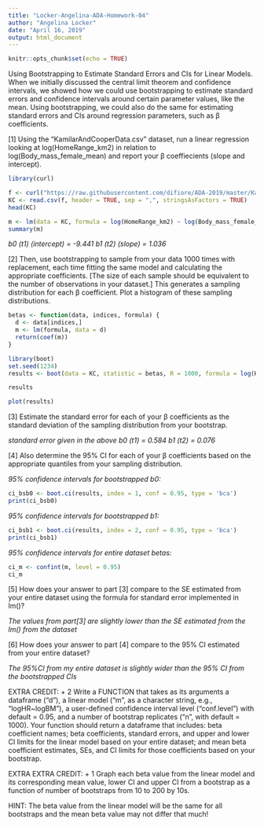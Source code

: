 ```yaml
---
title: "Locker-Angelina-ADA-Homework-04"
author: "Angelina Locker"
date: "April 16, 2019"
output: html_document
---
```


```r
knitr::opts_chunk$set(echo = TRUE)
```

Using Bootstrapping to Estimate Standard Errors and CIs for Linear Models.
When we initially discussed the central limit theorem and confidence intervals, we showed how we could use bootstrapping to estimate standard errors and confidence intervals around certain parameter values, like the mean. Using bootstrapping, we could also do the same for estimating standard errors and CIs around regression parameters, such as β coefficients.

[1] Using the “KamilarAndCooperData.csv” dataset, run a linear regression looking at log(HomeRange_km2) in relation to log(Body_mass_female_mean) and report your β coeffiecients (slope and intercept).

```r
library(curl)

f <- curl("https://raw.githubusercontent.com/difiore/ADA-2019/master/KamilarAndCooperData.csv")
KC <- read.csv(f, header = TRUE, sep = ",", stringsAsFactors = TRUE)
head(KC)
```

```r
m <- lm(data = KC, formula = log(HomeRange_km2) ~ log(Body_mass_female_mean))
summary(m)
```
*b0 (t1) (intercept) = -9.441*
*b1 (t2) (slope) = 1.036*

[2] Then, use bootstrapping to sample from your data 1000 times with replacement, each time fitting the same model and calculating the appropriate coefficients. [The size of each sample should be equivalent to the number of observations in your dataset.] This generates a sampling distribution for each β coefficient. Plot a histogram of these sampling distributions.


```r

betas <- function(data, indices, formula) {
  d <- data[indices,]
  m <- lm(formula, data = d)
  return(coef(m))
}

library(boot)
set.seed(1234)
results <- boot(data = KC, statistic = betas, R = 1000, formula = log(HomeRange_km2) ~ log(Body_mass_female_mean))

results
```

```r
plot(results)
```

[3] Estimate the standard error for each of your β coefficients as the standard deviation of the sampling distribution from your bootstrap.

*standard error given in the above*
*b0 (t1) = 0.584*
*b1 (t2) = 0.076*

[4] Also determine the 95% CI for each of your β coefficients based on the appropriate quantiles from your sampling distribution.

*95% confidence intervals for bootstrapped b0:*
```r
ci_bsb0 <- boot.ci(results, index = 1, conf = 0.95, type = 'bca')
print(ci_bsb0)
```
*95% confidence intervals for bootstrapped b1:*
```r
ci_bsb1 <- boot.ci(results, index = 2, conf = 0.95, type = 'bca')
print(ci_bsb1)
```

*95% confidence intervals for entire dataset betas:*
```r
ci_m <- confint(m, level = 0.95)
ci_m
```
[5] How does your answer to part [3] compare to the SE estimated from your entire dataset using the formula for standard error implemented in lm()?

*The values from part[3] are slightly lower than the SE estimated from the lm() from the dataset* 

[6] How does your answer to part [4] compare to the 95% CI estimated from your entire dataset?

 *The 95%CI from my entire dataset is slightly wider than the 95% CI from the bootstrapped CIs*

EXTRA CREDIT: + 2
Write a FUNCTION that takes as its arguments a dataframe (“d”), a linear model (“m”, as a character string, e.g., “logHR~logBM”), a user-defined confidence interval level (“conf.level”) with default = 0.95, and a number of bootstrap replicates (“n”, with default = 1000). Your function should return a dataframe that includes: beta coefficient names; beta coefficients, standard errors, and upper and lower CI limits for the linear model based on your entire dataset; and mean beta coefficient estimates, SEs, and CI limits for those coefficients based on your bootstrap.

EXTRA EXTRA CREDIT: + 1
Graph each beta value from the linear model and its corresponding mean value, lower CI and upper CI from a bootstrap as a function of number of bootstraps from 10 to 200 by 10s.

HINT: The beta value from the linear model will be the same for all bootstraps and the mean beta value may not differ that much!
